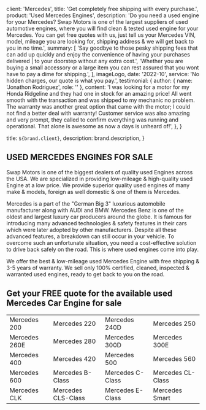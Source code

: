 
  client: 'Mercedes',
  title: 'Get completely free shipping with every purchase.',
  product: 'Used Mercedes Engines',
  description:
    'Do you need a used engine for your Mercedes? Swap Motors is one of the largest suppliers of used automotive engines, where you will find clean & tested used engine for your Mercedes. You can get free quotes with us, just tell us your Mercedes VIN, model, mileage you are looking for, shipping address & we will get back to you in no time.',
  summary: [
    'Say goodbye to those pesky shipping fees that can add up quickly and enjoy the convenience of having your purchases delivered | to your doorstep without any extra cost.',
    'Whether you are buying a small accessory or a large item you can rest assured that you wont have to pay a dime for shipping.',
  ],
  imageLogo,
  date: '2022-10',
  service: 'No hidden charges, our quote is what you pay.',
  testimonial: {
    author: { name: 'Jonathon Rodriguez', role: '' },
    content:
      'I was looking for a motor for my Honda Ridgeline and they had one in stock for an amazing price! All went smooth with the transaction and was shipped to my mechanic no problem. The warranty was another great option that came with the motor; I could not find a better deal with warranty! Customer service was also amazing and very prompt, they called to confirm everything was running and operational. That alone is awesome as now a days is unheard of!',
  },
}

  title: `${brand.client}`,
  description: brand.description,
}

## USED MERCEDES ENGINES FOR SALE

Swap Motors is one of the biggest dealers of quality used Engines across the USA. We are specialized in providing low-mileage & high-quality used Engine at a low price. We provide superior quality used engines of many make & models, foreign as well domestic & one of them is Mercedes.

Mercedes is a part of the "German Big 3" luxurious automobile manufacturer along with AUDI and BMW. Mercedes Benz is one of the oldest and largest luxury car producers around the globe. It is famous for introducing many advanced technologies & safety features in their cars which were later adopted by other manufacturers. Despite all these advanced features, a breakdown can still occur in your vehicle. To overcome such an unfortunate situation, you need a cost-effective solution to drive back safely on the road. This is where used engines come into play.

We offer the best & low-mileage used Mercedes Engine with free shipping & 3-5 years of warranty. We sell only 100% certified, cleaned, inspected & warranted used engines, ready to get back to you on the road.

## Get your FREE quote for the available used Mercedes Car Engine for sale

|               |                    |                  |                   |
| ------------- | ------------------ | ---------------- | ----------------- |
| Mercedes 200  | Mercedes 220       | Mercedes 240D    | Mercedes 250      |
| Mercedes 260E | Mercedes 280       | Mercedes 300D    | Mercedes 300E     |
| Mercedes 400  | Mercedes 420       | Mercedes 500     | Mercedes 560      |
| Mercedes 600  | Mercedes B-Class   | Mercedes C-Class | Mercedes CL-Class |
| Mercedes CLK  | Mercedes CLS-Class | Mercedes E-Class | Mercedes Smart    |
